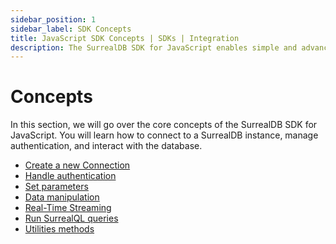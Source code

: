 ```yaml
---
sidebar_position: 1
sidebar_label: SDK Concepts
title: JavaScript SDK Concepts | SDKs | Integration
description: The SurrealDB SDK for JavaScript enables simple and advanced querying of a remote or embedded database.
---
```


# Concepts 

In this section, we will go over the core concepts of the SurrealDB SDK for JavaScript. You will learn how to connect to a SurrealDB instance, manage authentication, and interact with the database.

- [Create a new Connection](/docs/sdk/javascript/core/create-a-new-connection)
- [Handle authentication](/docs/sdk/javascript/core/handling-authentication)
- [Set parameters](/docs/sdk/javascript/core/parameters)
- [Data manipulation](/docs/sdk/javascript/core/data-maniplulation)
- [Real-Time Streaming](/docs/sdk/javascript/core/streaming)
- [Run SurrealQL queries](/docs/sdk/javascript/core/writing-surrealql)
- [Utilities methods](/docs/sdk/javascript/core/utilities)

